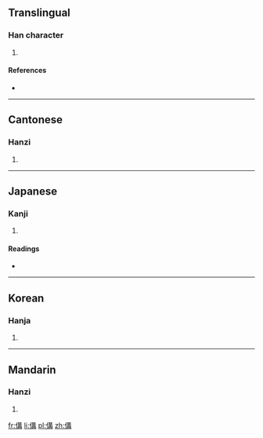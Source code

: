 ==Translingual==

===Han character===
{{Han char|rn=9|rad=人|as=10|sn=12|four=2524<sub>7</sub>|canj=人廿廿月 (OTTB)}}

# {{defn|Han|sort=人10}}

====References====
* {{Han ref|kx=0112.260|dkj=00946|dj=0240.100|hdz=10200.010|uh=508B|ud=20619|bh=D855|bd=55381}}

----

==Cantonese==

===Hanzi===
{{yue-hanzi|jyut=|y=gau3}}

# {{defn|lang=yue|sort=人10}}

----

==Japanese==

===Kanji===
{{ja-kanji|grade=|rs=人10}}

# {{defn|lang=ja|sort=人10}}

====Readings====
* {{ja-readings|on=[[こう]] (kō), [[く]] (ku)|kun=[[へつらわぬ]] (hetsurawanu), [[おろか]] (oroka)}}

----

==Korean==

===Hanja===
{{ko-hanja|hangeul=강|rv=gang|mr=kang}}

# {{defn|lang=ko|sort=人10}}

----

==Mandarin==

===Hanzi===
{{cmn-hanzi|pin=[[gòu]] ([[gou4]])|wg=kou<sup>4</sup>}}

# {{defn|lang=cmn|sort=人10}}

[[fr:傋]]
[[li:傋]]
[[pl:傋]]
[[zh:傋]]